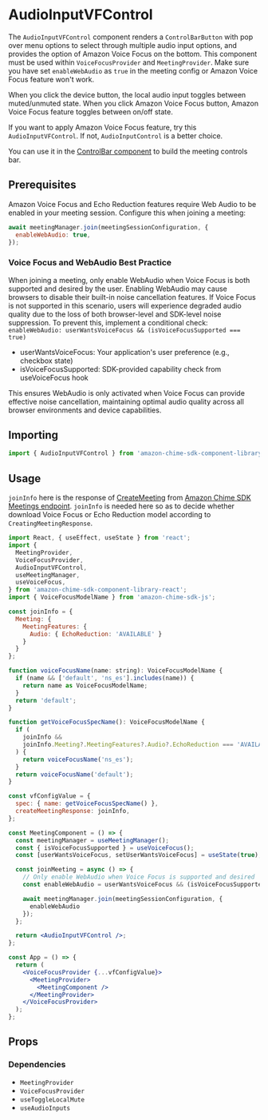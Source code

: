 
<Meta title="SDK Components/MeetingControls/AudioInputVFControl" />

# AudioInputVFControl

The `AudioInputVFControl` component renders a `ControlBarButton` with pop over menu options to select through multiple audio input options,
and provides the option of Amazon Voice Focus on the bottom. This component must be used within `VoiceFocusProvider` and `MeetingProvider`.
Make sure you have set `enableWebAudio` as `true` in the meeting config or Amazon Voice Focus feature won't work.

When you click the device button, the local audio input toggles between muted/unmuted state. When you click Amazon Voice Focus button,
Amazon Voice Focus feature toggles between on/off state.

If you want to apply Amazon Voice Focus feature, try this `AudioInputVFControl`. If not, `AudioInputControl` is a better choice.

You can use it in the [ControlBar component](/docs/ui-components-controlbar--page) to build the meeting controls bar.

## Prerequisites

Amazon Voice Focus and Echo Reduction features require Web Audio to be enabled in your meeting session. Configure this when joining a meeting:

```javascript
await meetingManager.join(meetingSessionConfiguration, {
  enableWebAudio: true,
});
```

### Voice Focus and WebAudio Best Practice

When joining a meeting, only enable WebAudio when Voice Focus is both supported and desired by the user. Enabling WebAudio may cause browsers to disable their built-in noise cancellation features. If Voice Focus is not supported in this scenario, users will experience degraded audio quality due to the loss of both browser-level and SDK-level noise suppression. To prevent this, implement a conditional check: `enableWebAudio: userWantsVoiceFocus && (isVoiceFocusSupported === true)`

- userWantsVoiceFocus: Your application's user preference (e.g., checkbox state)
- isVoiceFocusSupported: SDK-provided capability check from useVoiceFocus hook

This ensures WebAudio is only activated when Voice Focus can provide effective noise cancellation, maintaining optimal audio quality across all browser environments and device capabilities.

## Importing

```javascript
import { AudioInputVFControl } from 'amazon-chime-sdk-component-library-react';
```

## Usage

`joinInfo` here is the response of [CreateMeeting](https://docs.aws.amazon.com/chime-sdk/latest/APIReference/API_CreateMeeting.html)
from [Amazon Chime SDK Meetings endpoint](https://docs.aws.amazon.com/chime-sdk/latest/dg/meeting-namespace-migration.html).
`joinInfo` is needed here so as to decide whether download Voice Focus or Echo Reduction model according to `CreatingMeetingResponse`.

```jsx
import React, { useEffect, useState } from 'react';
import {
  MeetingProvider,
  VoiceFocusProvider,
  AudioInputVFControl,
  useMeetingManager,
  useVoiceFocus,
} from 'amazon-chime-sdk-component-library-react';
import { VoiceFocusModelName } from 'amazon-chime-sdk-js';

const joinInfo = {
  Meeting: {
    MeetingFeatures: {
      Audio: { EchoReduction: 'AVAILABLE' }
    }
  }
};

function voiceFocusName(name: string): VoiceFocusModelName {
  if (name && ['default', 'ns_es'].includes(name)) {
    return name as VoiceFocusModelName;
  }
  return 'default';
}

function getVoiceFocusSpecName(): VoiceFocusModelName {
  if (
    joinInfo &&
    joinInfo.Meeting?.MeetingFeatures?.Audio?.EchoReduction === 'AVAILABLE'
  ) {
    return voiceFocusName('ns_es');
  }
  return voiceFocusName('default');
}

const vfConfigValue = {
  spec: { name: getVoiceFocusSpecName() },
  createMeetingResponse: joinInfo,
};

const MeetingComponent = () => {
  const meetingManager = useMeetingManager();
  const { isVoiceFocusSupported } = useVoiceFocus();
  const [userWantsVoiceFocus, setUserWantsVoiceFocus] = useState(true); // Set via UI such as a checkbox

  const joinMeeting = async () => {
    // Only enable WebAudio when Voice Focus is supported and desired
    const enableWebAudio = userWantsVoiceFocus && (isVoiceFocusSupported === true);

    await meetingManager.join(meetingSessionConfiguration, {
      enableWebAudio
    });
  };

  return <AudioInputVFControl />;
};

const App = () => {
  return (
    <VoiceFocusProvider {...vfConfigValue}>
      <MeetingProvider>
        <MeetingComponent />
      </MeetingProvider>
    </VoiceFocusProvider>
  );
};

```

## Props

<ArgTypes of={AudioInputVFControl} />

### Dependencies

- `MeetingProvider`
- `VoiceFocusProvider`
- `useToggleLocalMute`
- `useAudioInputs`
